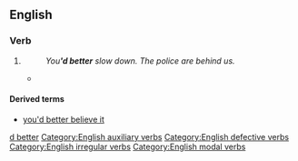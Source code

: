 ==English==

===Verb===
{{head|en|verb}}

# {{lb|en|modal|auxiliary&nbsp;verb}} {{contraction of|en|had better}}
#: ''You''''d better''' slow down. The police are behind us.''
#* {{quote-song|en|1965|{{w|Bob Dylan}}|{{w|Like a Rolling Stone}}|text=But you''''d better''' take your diamond ring, you''''d better''' pawn it, babe.}}
<!--Reasons for this entry. 1. Had better is very rarely used in it's full form. 2. Easily misunderstood as contraction of "would better" .. Algrif-->

====Derived terms====
* [[you'd better believe it]]

[[Category:English contractions|d better]]
[[Category:English auxiliary verbs]]
[[Category:English defective verbs]]
[[Category:English irregular verbs]]
[[Category:English modal verbs]]